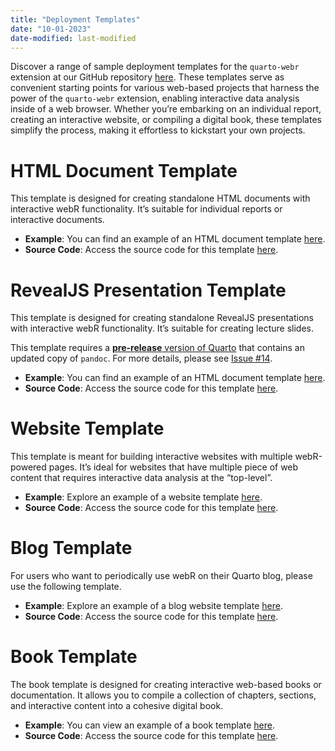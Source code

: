 ```yaml
---
title: "Deployment Templates"
date: "10-01-2023"
date-modified: last-modified
---
```


Discover a range of sample deployment templates for the `quarto-webr` extension at our GitHub repository [here](https://github.com/coatless/quarto-webr/tree/main/examples). These templates serve as convenient starting points for various web-based projects that harness the power of the `quarto-webr` extension, enabling interactive data analysis inside of a web browser. Whether you're embarking on an individual report, creating an interactive website, or compiling a digital book, these templates simplify the process, making it effortless to kickstart your own projects.

# HTML Document Template

This template is designed for creating standalone HTML documents with interactive webR functionality. It's suitable for individual reports or interactive documents.

- **Example**: You can find an example of an HTML document template [here](https://quarto-webr.thecoatlessprofessor.com/examples/html-document/).
- **Source Code**: Access the source code for this template [here](https://github.com/coatless/quarto-webr/tree/main/examples/html-document).

# RevealJS Presentation Template

This template is designed for creating standalone RevealJS presentations with interactive webR functionality. It's suitable for creating lecture slides.

:::{.callout-important}
This template requires a [**pre-release** version of Quarto](https://quarto.org/docs/download/prerelease) that contains an updated copy of `pandoc`. For more details, please see [Issue #14](https://github.com/coatless/quarto-webr/issues/14). 
:::

- **Example**: You can find an example of an HTML document template [here](https://quarto-webr.thecoatlessprofessor.com/examples/revealjs/).
- **Source Code**: Access the source code for this template [here](https://github.com/coatless/quarto-webr/tree/main/examples/revealjs).

# Website Template

This template is meant for building interactive websites with multiple webR-powered pages. It's ideal for websites that have multiple piece of web content that requires interactive data analysis at the "top-level".

- **Example**: Explore an example of a website template [here](https://quarto-webr.thecoatlessprofessor.com/examples/website/).
- **Source Code**: Access the source code for this template [here](https://github.com/coatless/quarto-webr/tree/main/examples/website).

# Blog Template

For users who want to periodically use webR on their Quarto blog, please use the following template. 

- **Example**: Explore an example of a blog website template [here](https://quarto-webr.thecoatlessprofessor.com/examples/blog/).
- **Source Code**: Access the source code for this template [here](https://github.com/coatless/quarto-webr/tree/main/examples/blog).

# Book Template

The book template is designed for creating interactive web-based books or documentation. It allows you to compile a collection of chapters, sections, and interactive content into a cohesive digital book.

- **Example**: You can view an example of a book template [here](https://quarto-webr.thecoatlessprofessor.com/examples/book).
- **Source Code**: Access the source code for this template [here](https://github.com/coatless/quarto-webr/tree/main/examples/book).
